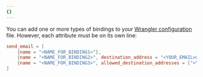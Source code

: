 ```yaml
---
{}
---
```


You can add one or more types of bindings to your [Wrangler configuration](/workers/wrangler/configuration) file. However, each attribute must be on its own line:


```toml
send_email = [
    {name = "<NAME_FOR_BINDING1>"},
   	{name = "<NAME_FOR_BINDING2>", destination_address = "<YOUR_EMAIL>@example.com"},
   	{name = "<NAME_FOR_BINDING3>", allowed_destination_addresses = ["<YOUR_EMAIL>@example.com", "<YOUR_EMAIL2>@example.com"]},
]
```
